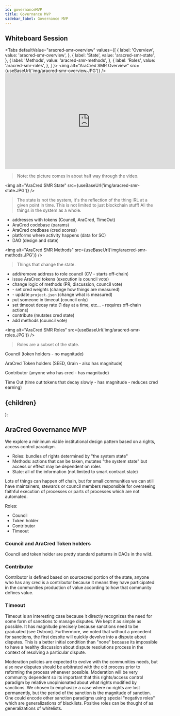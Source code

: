 ```yaml
---
id: governanceMVP
title: Governance MVP
sidebar_label: Governance MVP
---
```



## Whiteboard Session

<Tabs
  defaultValue="aracred-smr-overview"
  values={[
    { label: 'Overview', value: 'aracred-smr-overview', },
    { label: 'State', value: 'aracred-smr-state', },
    { label: 'Methods', value: 'aracred-smr-methods', },
    { label: 'Roles', value: 'aracred-smr-roles', },
  ]
}>
    <TabItem value="aracred-smr-overview">
        <img alt="AraCred SMR Overview" src={useBaseUrl('img/aracred-smr-overview.JPG')} />
        <iframe width="560" height="315" src="https://www.youtube-nocookie.com/embed/wBlBcLkWzqo" frameborder="0" allow="accelerometer; autoplay; encrypted-media; gyroscope; picture-in-picture" allowfullscreen></iframe>
        <blockquote>Note: the picture comes in about half way through the video.</blockquote>
    </TabItem>
    <TabItem value="aracred-smr-state">
        <img alt="AraCred SMR State" src={useBaseUrl('img/aracred-smr-state.JPG')} />
        <blockquote>The state is not the system, it's the reflection of the thing IRL at a given point in time. This is not limited to just blockchain stuff! All the things in the system as a whole.</blockquote>
        <ul>
            <li>
                addresses with tokens (Council, AraCred, TimeOut)
            </li>
            <li>
                AraCred codebase (params)
            </li>
            <li>
                AraCred credbase (cred scores)
            </li>
            <li>
                platforms where activity happens (data for SC)
            </li>
            <li>
                DAO (design and state)
            </li>
        </ul>
    </TabItem>
    <TabItem value="aracred-smr-methods">
        <img alt="AraCred SMR Methods" src={useBaseUrl('img/aracred-smr-methods.JPG')} />
        <blockquote>Things that change the state.</blockquote>
        <ul>
        <li>add/remove address to role council  (CV - starts off-chain)</li>
        <li>issue AraCred tokens (execution is council vote)</li>
        <li>change logic of methods (PR, discussion, council vote)</li>
        <li>- set cred weights (change how things are measured)</li>
        <li>- update `project.json` (change what is measured)</li>
        <li>put someone in timeout (council only)</li>
        <li>set timeout decay rate (1 day at a time, etc... - requires off-chain actions)</li>
        <li>contribute (mutates cred state)</li>
        <li>add methods (council vote)</li>
        </ul>
    </TabItem>
    <TabItem value="aracred-smr-roles">
        <img alt="AraCred SMR Roles" src={useBaseUrl('img/aracred-smr-roles.JPG')} />
        <blockquote>Roles are a subset of the state.</blockquote>
        <p>Council (token holders - no magnitude)</p>
        <p>AraCred Token holders (SEED, Grain - also has magnitude)</p>
        <p>Contributor (anyone who has cred - has magnitude)</p>
        <p>Time Out (time out tokens that decay slowly - has magnitude - reduces cred earning)</p>
    </TabItem>
</Tabs>

  <h2>
    <span
        style={{
        backgroundColor: color,
        borderRadius: '2px',
        color: '#fff',
        padding: '0.2rem',
        }}>
        {children}
    </span>
  </h2>
);

## AraCred Governance MVP 

We explore a minimum viable institutional design pattern based on a rights, access control paradigm.
- Roles: bundles of rights determined by "the system state"
- Methods: actions that can be taken, mutates "the system state" but access or effect may be dependent on roles
- State: all of the information (not limited to smart contract state)

Lots of things can happen off chain, but for small communities we can still have maintainers, stewards or council members responsible for overseeing faithful execution of processes or parts of processes which are not automated. 

Roles: 
- Council
- Token holder
- Contributor
- Timeout

### Council and AraCred Token holders
Council and token holder are pretty standard patterns in DAOs in the wild. 

### Contributor 
Contributor is defined based on sourcecred portion of the state, anyone who has any cred is a contributor because it means they have participated in the communities production of value according to how that community defines value. 

### Timeout 
Timeout is an interesting case because it directly recognizes the need for some form of sanctions to manage disputes. We kept it as simple as possible. It has magnitude precisely because sanctions need to be graduated (see Ostrom). Furthermore, we noted that without a precedent for sanctions, the first despite will quickly devolve into a dispute about disputes. This is a better initial condition than "none" because its impossible to have a healthy discussion about dispute resolutions process in the context of resolving a particular dispute. 

Moderation policies are expected to evolve with the communities needs, but also new disputes should be arbitrated with the old process prior to reforming the process whenever possible. Moderation will be very community dependent so its important that this rights/access control paradigm by relative unopinionated about what rights modified by sanctions. We chosen to emphasize a case where no rights are lost permanently, but the period of the sanction is the magnitude of sanction. One could encode other sanction paradigms using special "negative roles" which are generalizations of blacklists. Positive roles can be thought of as generalizations of whitelists.